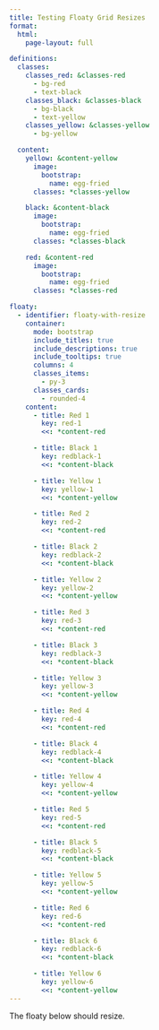 ```yaml
---
title: Testing Floaty Grid Resizes
format:
  html:
    page-layout: full

definitions:
  classes:
    classes_red: &classes-red
      - bg-red
      - text-black
    classes_black: &classes-black
      - bg-black
      - text-yellow
    classes_yellow: &classes-yellow
      - bg-yellow

  content:
    yellow: &content-yellow
      image:
        bootstrap:
          name: egg-fried
      classes: *classes-yellow

    black: &content-black
      image:
        bootstrap:
          name: egg-fried
      classes: *classes-black

    red: &content-red
      image:
        bootstrap:
          name: egg-fried
      classes: *classes-red

floaty:
  - identifier: floaty-with-resize
    container:
      mode: bootstrap
      include_titles: true
      include_descriptions: true
      include_tooltips: true
      columns: 4
      classes_items:
        - py-3
      classes_cards:
        - rounded-4
    content:
      - title: Red 1
        key: red-1
        <<: *content-red

      - title: Black 1
        key: redblack-1
        <<: *content-black

      - title: Yellow 1
        key: yellow-1
        <<: *content-yellow

      - title: Red 2
        key: red-2
        <<: *content-red

      - title: Black 2
        key: redblack-2
        <<: *content-black

      - title: Yellow 2
        key: yellow-2
        <<: *content-yellow

      - title: Red 3
        key: red-3
        <<: *content-red

      - title: Black 3
        key: redblack-3
        <<: *content-black

      - title: Yellow 3
        key: yellow-3
        <<: *content-yellow

      - title: Red 4
        key: red-4
        <<: *content-red

      - title: Black 4
        key: redblack-4
        <<: *content-black

      - title: Yellow 4
        key: yellow-4
        <<: *content-yellow

      - title: Red 5
        key: red-5
        <<: *content-red

      - title: Black 5
        key: redblack-5
        <<: *content-black

      - title: Yellow 5
        key: yellow-5
        <<: *content-yellow

      - title: Red 6
        key: red-6
        <<: *content-red

      - title: Black 6
        key: redblack-6
        <<: *content-black

      - title: Yellow 6
        key: yellow-6
        <<: *content-yellow
---
```


The floaty below should resize.

::: { #floaty-with-resize }

:::
